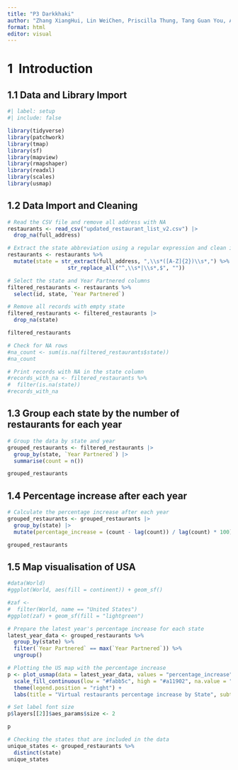 ```yaml
---
title: "P3 Darkkhaki"
author: "Zhang XiangHui, Lin WeiChen, Priscilla Thung, Tang Guan You, Arshad Bin Mazlan, Wong Jing Yong Shawn"
format: html
editor: visual
---
```


# **1  Introduction**

## 1.1 Data and Library Import

```r
#| label: setup
#| include: false

library(tidyverse)
library(patchwork)
library(tmap)
library(sf)
library(mapview)
library(rmapshaper)
library(readxl)
library(scales)
library(usmap)
```

## 1.2 Data Import and Cleaning
```r
# Read the CSV file and remove all address with NA
restaurants <- read_csv("updated_restaurant_list_v2.csv") |>
  drop_na(full_address)

# Extract the state abbreviation using a regular expression and clean it up
restaurants <- restaurants %>%
  mutate(state = str_extract(full_address, ",\\s*([A-Z]{2})\\s*,") %>% 
                   str_replace_all("^,\\s*|\\s*,$", ""))

# Select the state and Year Partnered columns
filtered_restaurants <- restaurants %>%
  select(id, state, `Year Partnered`)

# Remove all records with empty state
filtered_restaurants <- filtered_restaurants |>
  drop_na(state)

filtered_restaurants

# Check for NA rows
#na_count <- sum(is.na(filtered_restaurants$state))
#na_count

# Print records with NA in the state column
#records_with_na <- filtered_restaurants %>%
#  filter(is.na(state))
#records_with_na
```

## 1.3 Group each state by the number of restaurants for each year
```r
# Group the data by state and year
grouped_restaurants <- filtered_restaurants |>
  group_by(state, `Year Partnered`) |>
  summarise(count = n())

grouped_restaurants


```

## 1.4 Percentage increase after each year
```r
# Calculate the percentage increase after each year
grouped_restaurants <- grouped_restaurants |>
  group_by(state) |>
  mutate(percentage_increase = (count - lag(count)) / lag(count) * 100)

grouped_restaurants

```

## 1.5 Map visualisation of USA
```r
#data(World)
#ggplot(World, aes(fill = continent)) + geom_sf()

#zaf <-
#  filter(World, name == "United States")
#ggplot(zaf) + geom_sf(fill = "lightgreen")

# Prepare the latest year's percentage increase for each state
latest_year_data <- grouped_restaurants %>%
  group_by(state) %>%
  filter(`Year Partnered` == max(`Year Partnered`)) %>%
  ungroup()

# Plotting the US map with the percentage increase
p <- plot_usmap(data = latest_year_data, values = "percentage_increase", color = "white", labels = TRUE) +
  scale_fill_continuous(low = "#fabb5c", high = "#a11902", na.value = "#f7cf92", name = "Percentage Increase", label = percent_format(scale=1)) +
  theme(legend.position = "right") +
  labs(title = "Virtual restaurants percentage increase by State", subtitle = "2024 Percentage Increase", caption = "Source: ???")

# Set label font size
p$layers[[2]]$aes_params$size <- 2

p

# Checking the states that are included in the data
unique_states <- grouped_restaurants %>%
  distinct(state)
unique_states
```


